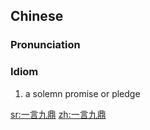==Chinese==
{{zh-forms|lit=one word has the weight of nine [[ding]] ({{zh-l|鼎*}}) vessels|type=22}}

===Pronunciation===
{{zh-pron
|m=一yán-jiǔdǐng
|c=jat1 jin4 gau2 ding2
|cat=id
}}

===Idiom===
{{zh-idiom}}

# a solemn promise or pledge

[[sr:一言九鼎]]
[[zh:一言九鼎]]
